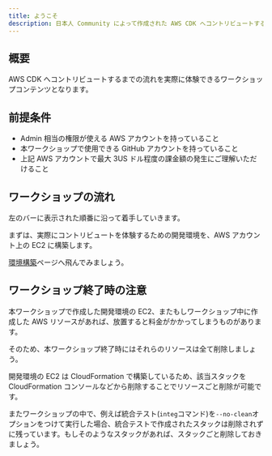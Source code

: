 ```yaml
---
title: ようこそ
description: 日本人 Community によって作成された AWS CDK へコントリビュートするまでの流れを体験できるワークショップです。
---
```


## 概要

AWS CDK へコントリビュートするまでの流れを実際に体験できるワークショップコンテンツとなります。

## 前提条件

- Admin 相当の権限が使える AWS アカウントを持っていること
- 本ワークショップで使用できる GitHub アカウントを持っていること
- 上記 AWS アカウントで最大 3US ドル程度の課金額の発生にご理解いただけること

## ワークショップの流れ

左のバーに表示された順番に沿って着手していきます。

まずは、実際にコントリビュートを体験するための開発環境を、AWS アカウント上の EC2 に構築します。

[環境構築](/cdk-conf-2024-contribute-workshop/1-環境構築/setup)ページへ飛んでみましょう。

## ワークショップ終了時の注意

本ワークショップで作成した開発環境の EC2、またもしワークショップ中に作成した AWS リソースがあれば、放置すると料金がかかってしまうものがあります。

そのため、本ワークショップ終了時にはそれらのリソースは全て削除しましょう。

開発環境の EC2 は CloudFormation で構築しているため、該当スタックを CloudFormation コンソールなどから削除することでリソースごと削除が可能です。

またワークショップの中で、例えば統合テスト(`integ`コマンド)を`--no-clean`オプションをつけて実行した場合、統合テストで作成されたスタックは削除されずに残っています。もしそのようなスタックがあれば、スタックごと削除しておきましょう。
